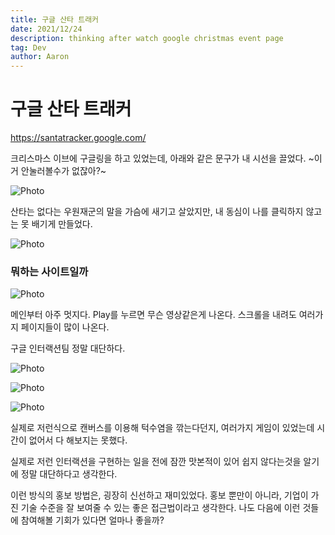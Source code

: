 ```yaml
---
title: 구글 산타 트래커
date: 2021/12/24
description: thinking after watch google christmas event page
tag: Dev
author: Aaron
---
```


# 구글 산타 트래커

https://santatracker.google.com/

크리스마스 이브에 구글링을 하고 있었는데, 아래와 같은 문구가 내 시선을 끌었다. ~이거 안눌러볼수가 없잖아?~

<Image
  src='https://seongwoon-blog.s3.ap-northeast-2.amazonaws.com/images/2021-12-24/google.png'
  alt="Photo"
  width={800}
  height={600}
  priority
  className="next-image"
/>

산타는 없다는 우원재군의 말을 가슴에 새기고 살았지만, 내 동심이 나를 클릭하지 않고는 못 배기게 만들었다.

<Image
  src='https://seongwoon-blog.s3.ap-northeast-2.amazonaws.com/images/2021-12-24/santa.jpeg'
  alt="Photo"
  width={300}
  height={200}
  priority
  className="next-image"
/>

### 뭐하는 사이트일까

<Image
  src='https://seongwoon-blog.s3.ap-northeast-2.amazonaws.com/images/2021-12-24/main.png'
  alt="Photo"
  width={800}
  height={400}
  priority
  className="next-image"
/>

메인부터 아주 멋지다. Play를 누르면 무슨 영상같은게 나온다. 스크롤을 내려도 여러가지 페이지들이 많이 나온다.

구글 인터랙션팀 정말 대단하다.


<Image
  src='https://seongwoon-blog.s3.ap-northeast-2.amazonaws.com/images/2021-12-24/games.png'
  alt="Photo"
  width={800}
  height={400}
  priority
  className="next-image"
/>

<Image
  src='https://seongwoon-blog.s3.ap-northeast-2.amazonaws.com/images/2021-12-24/santa.png'
  alt="Photo"
  width={800}
  height={400}
  priority
  className="next-image"
/>

<Image
  src='https://seongwoon-blog.s3.ap-northeast-2.amazonaws.com/images/2021-12-24/santa-detail.png'
  alt="Photo"
  width={800}
  height={400}
  priority
  className="next-image"
/>

실제로 저런식으로 캔버스를 이용해 턱수염을 깎는다던지, 여러가지 게임이 있었는데 시간이 없어서 다 해보지는 못했다.

실제로 저런 인터랙션을 구현하는 일을 전에 잠깐 맛본적이 있어 쉽지 않다는것을 알기에 정말 대단하다고 생각한다.

이런 방식의 홍보 방법은, 굉장히 신선하고 재미있었다. 홍보 뿐만이 아니라, 기업이 가진 기술 수준을 잘 보여줄 수 있는 좋은 접근법이라고 생각한다. 나도 다음에 이런 것들에 참여해볼  기회가 있다면 얼마나 좋을까?
